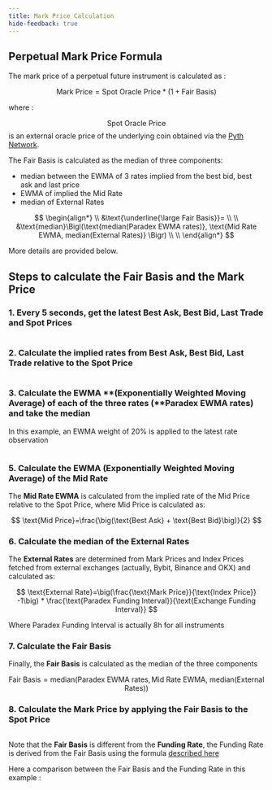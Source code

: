 ```yaml
---
title: Mark Price Calculation
hide-feedback: true
---
```

## **Perpetual Mark Price Formula**

The mark price of a perpetual future instrument is calculated as :

$$
\text{Mark Price}=\text{Spot Oracle Price}*(1+\text{Fair Basis})
$$

where :

$$\text{Spot Oracle Price}$$ is an external oracle price of the underlying coin obtained via the [Pyth Network](https://pyth.network/price-feeds).

The Fair Basis is calculated as the median of three components:

* median between the EWMA of 3 rates implied from the best bid, best ask and last price
* EWMA of implied the Mid Rate
* median of External Rates

$$
\begin{align*}
\\
&\text{\underline{\large Fair Basis}}= \\
\\
&\text{median}\Bigl(\text{median(Paradex EWMA rates)}, \text{Mid Rate EWMA, median(External Rates)} \Bigr)
\\
\\
\end{align*}
$$

More details are provided below.

## **Steps to calculate the Fair Basis and the Mark Price**

### 1. Every 5 seconds, get the latest Best Ask, Best Bid, Last Trade and Spot Prices

<Frame caption="Example with SOL-USD-PERP best bid, best ask, last trade price and spot price">
<img src="../../assets/Screenshot 2024-07-04 at 11.24.42.png" alt=""/>
</Frame>

### 2. Calculate the implied rates from Best Ask, Best Bid, Last Trade relative to the Spot Price

<Frame caption="Rates implied from SOL-USD-PERP best bid, best ask and last trade price relative to the spot price">
<img src="../../assets/Screenshot 2024-07-04 at 11.24.53.png" alt=""/>
</Frame>

### 3. Calculate the EWMA **(Exponentially Weighted Moving Average) of each of the three rates (**Paradex EWMA rates) **and take the median**

In this example, an EWMA weight of 20% is applied to the latest rate observation

<Frame caption="EWMA of SOL-USD-PERP rates implied from best bid, best ask and last trade price relative to the spot price">
<img src="../../assets/Screenshot 2024-07-04 at 11.25.00.png" alt=""/>
</Frame>

### 5. Calculate the EWMA **(Exponentially Weighted Moving Average) of the Mid Rate**

The **Mid Rate EWMA** is calculated from the implied rate of the Mid Price relative to the Spot Price, where Mid Price is calculated as:

$$
\text{Mid Price}=\frac{\big(\text{Best Ask} + \text{Best Bid}\big)}{2}
$$

### 6. Calculate the median of the External Rates

The **External Rates** are determined from Mark Prices and Index Prices fetched from external exchanges (actually, Bybit, Binance and OKX) and calculated as:

$$
\text{External Rate}=\big(\frac{\text{Mark Price}}{\text{Index Price}} -1\big) * \frac{\text{Paradex Funding Interval}}{\text{Exchange Funding Interval}}
$$

Where Paradex Funding Interval is actually 8h for all instruments

### 7. Calculate the Fair Basis

Finally, the **Fair Basis** is calculated as the median of the three components

$$
\text{Fair Basis}=\text{median}\big(\text{Paradex EWMA rates}, \text{Mid Rate EWMA, median(External Rates)})
$$

### 8. Calculate the Mark Price by applying the Fair Basis to the Spot Price

<Frame caption="SOL-USD-PERP mark price compared to the underlying spot price">
<img src="../../assets/Screenshot 2024-07-04 at 11.27.53.png" alt=""/>
</Frame>

Note that the **Fair Basis** is different from the **Funding Rate**, the Funding Rate is derived from the Fair Basis using the formula [described here](funding-mechanism#funding-rate)

Here a comparison between the Fair Basis and the Funding Rate in this example :

<Frame caption="SOL-USD-PERP fair basis and funding rate">
<img src="../../assets/Screenshot 2024-07-04 at 11.36.04.png" alt=""/>
</Frame>

